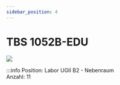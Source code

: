 ```yaml
---
sidebar_position: 4
---
```


# TBS 1052B-EDU
[![](/image/Labore/B5/Messgeraete/Tektronix/tektronix_tbs_1052b_edu_min.webp)](/image/Labore/B5/Messgeraete/Tektronix/tektronix_tbs_1052b_edu.webp)
 

:::info
Position:   Labor UGII B2 - Nebenraum\
Anzahl:     11